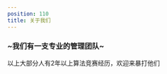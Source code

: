 ```yaml
---
position: 110
title: 关于我们
---
```



### ~我们有一支专业的管理团队~



<div className={styles.teamlist}>

  <TeamMember
    memberName="A350_ti"
    avatar="/img/A350_ti.png"
    role="考古专家、屎山维护者"
    href="http://homea350ti.top:8083/" />
	
  <TeamMember
    memberName="hereiszd"
    avatar="/img/hereiszd.jpg"
    role="服务器发起人"
    href="https://hereiszd.github.io/" />
	
  <TeamMember
    memberName="MinecraftBC"
    avatar="/img/MinecraftBC.jpg"
    role="大部分红石问题找他"
    href="https://space.bilibili.com/1045809793" />
	
  <TeamMember
    memberName="Onestar"
    avatar="/img/Onestar.jpg"
    role="搓刷怪塔找他"
    href="https://space.bilibili.com/483695869/" />
	
   <TeamMember
    memberName="Alicia_X"
    avatar="/img/Cloud_ling.jpg"
    role="搓建筑找他"
    href="https://space.bilibili.com/1071680567/" />
	
   <TeamMember
    memberName="Iron_china"
    avatar="/img/Iron_china.jpg"
    role="打架找他"
    href="https://space.bilibili.com/403373354/" />	
</div>

以上大部分人有2年以上算法竞赛经历，欢迎来暴打他们